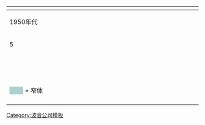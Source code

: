 {|class="navbox collapsible autocollapse"
!colspan=66 class="navbox-title"|{{tnavbar-collapsible| [[波音公司|波音]] 7x7 客机系列（1955年至今）| Boeing7x7}}
|- style="background-color:#F0F0F0;"
|colspan=5  width=8.3% | 1950年代
|colspan=10 width=16.6%| 1960年代
|colspan=10 width=16.6%| 1970年代
|colspan=10 width=16.6%| 1980年代
|colspan=10 width=16.6%| 1990年代
|colspan=10 width=16.6%| 2000年代
|colspan=10 width=16.6%| 2010年代
|colspan=10 width=16.6%| 2020年代
|- style="background-color:#F0F0F0;"
| 5 || 6 || 7 || 8 || 9
| 0 || 1 || 2 || 3 || 4 || 5 || 6 || 7 || 8 || 9
| 0 || 1 || 2 || 3 || 4 || 5 || 6 || 7 || 8 || 9
| 0 || 1 || 2 || 3 || 4 || 5 || 6 || 7 || 8 || 9
| 0 || 1 || 2 || 3 || 4 || 5 || 6 || 7 || 8 || 9
| 0 || 1 || 2 || 3 || 4 || 5 || 6 || 7 || 8 || 9
| 0 || 1 || 2 || 3 || 4 || 5 || 6 || 7 || 8 || 9
| 0 
|- style="background-color:#E0E0E0;"
|colspan=3|
|colspan=22 style="background-color:#B0D0D0" | [[波音707]]
|colspan=10|
|colspan=10|
|colspan=10|
|colspan=10|
|colspan=1|
|- style="background-color:#E0E0E0;"
|colspan=3|
|colspan=10 style="background-color:#B0D0D0" | [[波音720]]
|colspan=2|
|colspan=10|
|colspan=10|
|colspan=10|
|colspan=10|
|colspan=10|
|colspan=1|
|- style="background-color:#E0E0E0;"
|colspan=5|
|colspan=10|
|colspan=10|
|colspan=10|
|colspan=8|
|colspan=9 style="background-color:#B0D0D0" | [[波音717|波音717 (MD-95)]]
|colspan=3| 
|colspan=10|
|colspan=1|
|- style="background-color:#E0E0E0;"
|colspan=5|
|colspan=3|
|colspan=22 style="background-color:#B0D0D0" | [[波音727]]
|colspan=5|
|colspan=10|
|colspan=10|
|colspan=10|
|colspan=1|
|- style="background-color:#E0E0E0;"
|colspan=5|
|colspan=8|
|colspan=16 style="background-color:#B0D0D0" | [[波音737|波音737原型]]
|colspan=14 style="background-color:#B0D0D0" | [[波音737经典型]]
|colspan=19 style="background-color:#B0D0D0" | [[波音737新世代]]
|colspan=4 style="background-color:#B0D0D0" | [[波音737 MAX]]
|- style="background-color:#E0E0E0;"
|colspan=5|
|colspan=10|
|colspan=19 style="background-color:#B0D0B0" | [[波音747]]（[[波音747SP]]）
|colspan=22 style="background-color:#B0D0B0" | [[波音747-400]]
|colspan=10 style="background-color:#B0D0B0" | [[波音747-8]]
|- style="background-color:#E0E0E0;"
|colspan=5|
|colspan=10|
|colspan=10|
|colspan=2|
|colspan=23 style="background-color:#B0D0D0" | [[波音757]]
|colspan=5|
|colspan=10|
|colspan=1|
|- style="background-color:#E0E0E0;"
|colspan=5|
|colspan=10|
|colspan=10|
|colspan=2|
|colspan=39 style="background-color:#B0D0B0" | [[波音767]]
|- style="background-color:#E0E0E0;"
|colspan=5|
|colspan=10|
|colspan=10|
|colspan=10|
|colspan=3|
|colspan=26 style="background-color:#B0D0B0" | [[波音777]]
|colspan=2 style="background-color:#B0D0B0" | [[波音777X]]
|- style="background-color:#E0E0E0;"
|colspan=5|
|colspan=10|
|colspan=10|
|colspan=10|
|colspan=10|
|colspan=9|
|colspan=12 style="background-color:#B0D0B0" | [[波音787]]
|- style="font-weight:bold"
|colspan=30| <span style="background-color:#B0D0D0; padding: 0 1em">&nbsp;</span> = 窄体
|colspan=30| <span style="background-color:#B0D0B0; padding: 0 1em">&nbsp;</span> = 宽体
|- 
|}
<noinclude>
[[Category:波音公司模板]]
</noinclude>